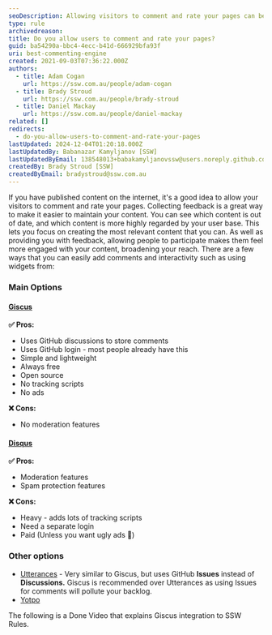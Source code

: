 ```yaml
---
seoDescription: Allowing visitors to comment and rate your pages can be a great way to collect feedback and make it easier to maintain your content.
type: rule
archivedreason:
title: Do you allow users to comment and rate your pages?
guid: ba54290a-bbc4-4ecc-b41d-666929bfa93f
uri: best-commenting-engine
created: 2021-09-03T07:36:22.000Z
authors:
  - title: Adam Cogan
    url: https://ssw.com.au/people/adam-cogan
  - title: Brady Stroud
    url: https://ssw.com.au/people/brady-stroud
  - title: Daniel Mackay
    url: https://ssw.com.au/people/daniel-mackay
related: []
redirects:
  - do-you-allow-users-to-comment-and-rate-your-pages
lastUpdated: 2024-12-04T01:20:18.000Z
lastUpdatedBy: Babanazar Kamyljanov [SSW]
lastUpdatedByEmail: 138548013+babakamyljanovssw@users.noreply.github.com
createdBy: Brady Stroud [SSW]
createdByEmail: bradystroud@ssw.com.au
---
```


If you have published content on the internet, it's a good idea to allow your visitors to comment and rate your pages. Collecting feedback is a great way to make it easier to maintain your content. You can see which content is out of date, and which content is more highly regarded by your user base. This lets you focus on creating the most relevant content that you can. As well as providing you with feedback, allowing people to participate makes them feel more engaged with your content, broadening your reach.
There are a few ways that you can easily add comments and interactivity such as using widgets from:

### Main Options

#### [Giscus](https://giscus.app/)

**✅ Pros:**

* Uses GitHub discussions to store comments
* Uses GitHub login - most people already have this
* Simple and lightweight
* Always free
* Open source
* No tracking scripts
* No ads

**❌ Cons:**

* No moderation features

#### [Disqus](https://disqus.com/)

**✅ Pros:**

* Moderation features
* Spam protection features

**❌ Cons:**

* Heavy - adds lots of tracking scripts
* Need a separate login
* Paid (Unless you want ugly ads 🤮)

### Other options

* [Utterances](https://utteranc.es/) - Very similar to Giscus, but uses GitHub **Issues** instead of **Discussions.** Giscus is recommended over Utterances as using Issues for comments will pollute your backlog.
* [Yotpo](https://www.yotpo.com/)

The following is a Done Video that explains Giscus integration to SSW Rules.

<youtubeEmbed url="https://www.youtube.com/embed/4JLIpuoTeho" description="Video: SSW Rules moved from Disqus to Giscus (5min)" />
